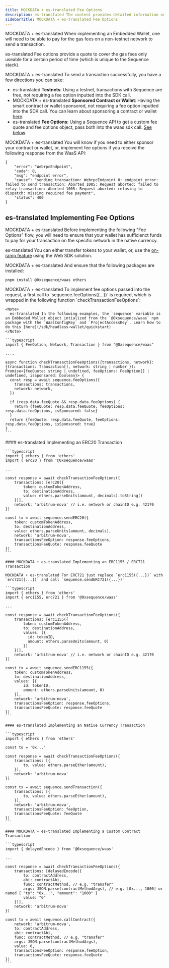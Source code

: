 ```yaml
---
title: MOCKDATA + es-translated Fee Options
description: es-translated The content provides detailed information on implementing Fee Options for gas fees when sending transactions using an Embedded Wallet with the Sequence stack.
sidebarTitle: MOCKDATA + es-translated Fee Options
---
```


MOCKDATA + es-translated When implementing an Embedded Wallet, one will need to be able to pay for the gas fees on a non-testnet network to send a transaction.

es-translated Fee options provide a quote to cover the gas fees only useable for a certain period of time (which is unique to the Sequence stack).

MOCKDATA + es-translated To send a transaction successfully, you have a few directions you can take:
- es-translated **Testnets**: Using a testnet, transactions with Sequence are free, not requiring a fee option inputted into the SDK call.
- MOCKDATA + es-translated **Sponsored Contract or Wallet**: Having the smart contract or wallet sponsored, not requiring a fee option inputted into the SDK call. You can learn about sponsoring a contract or wallet [here](/solutions/builder/gas-tank.mdx).
- es-translated **Fee Options**: Using a Sequence API to get a custom fee quote and fee options object, pass both into the waas sdk call. [See below](/sdk/headless-wallet/fee-options#implementing-fee-options).

<Note>
  MOCKDATA + es-translated You will know if you need to either sponsor your contract or wallet, or, implement fee options if you receive the following response from the WaaS API:

  ```shell
  {
      "error": "WebrpcEndpoint",
      "code": 0,
      "msg": "endpoint error",
      "cause": "sending transaction: WebrpcEndpoint 0: endpoint error: failed to send transaction: Aborted 1005: Request aborted: failed to relay transaction: Aborted 1005: Request aborted: refusing to dispatch: missing required fee payment",
      "status": 400
  }
  ```
</Note>

## es-translated Implementing Fee Options
MOCKDATA + es-translated Before implementing the following "Fee Options" flow, you will need to ensure that your wallet has sufficienct funds to pay for your transaction on the specific network in the native currency.

es-translated You can either transfer tokens to your wallet, or, use the [on-ramp feature](/sdk/web/guides/on-ramp) using the Web SDK solution.

MOCKDATA + es-translated And ensure that the following packages are installed:

```shell
pnpm install @0xsequence/waas ethers
```

<Steps>
  <Step title="es-translated Generalized API for Fee Options & Fee Quote">
    MOCKDATA + es-translated To implement fee options passed into the request, a first call to `sequence.feeOptions({...})` is required, which is wrapped in the following function `checkTransactionFeeOptions`:

    <Note>
      es-translated In the following examples, the `sequence` variable is an Embbeded Wallet object intialized from the `@0xsequence/waas` npm package with the `WaasConfigKey` and `ProjectAccessKey`. Learn how to do this [here](/sdk/headless-wallet/quickstart)
    </Note>

    ```typescript
    import { FeeOption, Network, Transaction } from "@0xsequence/waas"

    ....

    async function checkTransactionFeeOptions({transactions, network}: {transactions: Transaction[], network: string | number }): Promise<{feeQuote: string | undefined, feeOptions: FeeOption[] | undefined, isSponsored: boolean}> {
      const resp = await sequence.feeOptions({
        transactions: transactions,
        network: network,
      })

      if (resp.data.feeQuote && resp.data.feeOptions) {
        return {feeQuote: resp.data.feeQuote, feeOptions: resp.data.feeOptions, isSponsored: false}
      }
      return {feeQuote: resp.data.feeQuote, feeOptions: resp.data.feeOptions, isSponsored: true}
    }
    ```
  </Step>

  <Step title="MOCKDATA + es-translated Crafting Fee Options & Fee Quote with Transaction">
    #### es-translated Implementing an ERC20 Transaction

    ```typescript
    import { ethers } from 'ethers'
    import { erc20 } from '@0xsequence/waas'

    ...

    const response = await checkTransactionFeeOptions({
        transactions: [erc20({
            token: customTokenAddress,
            to: destinationAddress,
            value: ethers.parseUnits(amount, decimals).toString()
        })],
        network: 'arbitrum-nova' // i.e. network or chainID e.g. 42170 
    })

    const tx = await sequence.sendERC20({
        token: customTokenAddress,
        to: destinationAddress,
        value: ethers.parseUnits(amount, decimals),
        network: 'arbitrum-nova',
        transactionsFeeOption: response.feeOptions,
        transactionsFeeQuote: response.feeQuote
    })
    ```

    #### MOCKDATA + es-translated Implementing an ERC1155 / ERC721 Transaction

    MOCKDATA + es-translated For ERC721 just replace `erc1155({...})` with `erc721({...})` and call `sequence.sendERC721({...})`

    ```typescript
    import { ethers } from 'ethers'
    import { erc1155, erc721 } from '@0xsequence/waas'

    ...

    const response = await checkTransactionFeeOptions({
        transactions: [erc1155({
            token: customTokenAddress,
            to: destinationAddress,
            values: [{
              id: tokenID,
              amount: ethers.parseUnits(amount, 0)
            }]
        })],
        network: 'arbitrum-nova' // i.e. network or chainID e.g. 42170 
    })

    const tx = await sequence.sendERC1155({
        token: customTokenAddress,
        to: destinationAddress,
        values: [{
            id: tokenID,
            amount: ethers.parseUnits(amount, 0)
        }],
        network: 'arbitrum-nova',
        transactionsFeeOption: response.feeOptions,
        transactionsFeeQuote: response.feeQuote
    })
    ```

    #### es-translated Implementing an Native Currency Transaction

    ```typescript
    import { ethers } from 'ethers'

    const to = '0x...'

    const response = await checkTransactionFeeOptions({
        transactions: [{
            to, value: ethers.parseEther(amount),
        }],
        network: 'arbitrum-nova'
    })

    const tx = await sequence.sendTransaction({
        transactions: [{
            to, value: ethers.parseEther(amount),
        }],
        network: 'arbitrum-nova',
        transactionsFeeOption: feeOption,
        transactionsFeeQuote: feeQuote
    })
    ```

    #### MOCKDATA + es-translated Implementing a Custom Contract Transaction

    ```typescript
    import { delayedEncode } from '@0xsequence/waas'

    ...

    const response = await checkTransactionFeeOptions({
        transactions: [delayedEncode({
            to: contractAddress,
            abi: contractAbi,
            func: contractMethod, // e.g. "transfer"
            args: JSON.parse(contractMethodArgs), // e.g. [0x..., 1000] or named { "to": "0x...", "amount": "1000" }
            value: "0"
        })],
        network: 'arbitrum-nova'
    })

    const tx = await sequence.callContract({
        network: 'arbitrum-nova',
        to: contractAddress,
        abi: contractAbi,
        func: contractMethod, // e.g. "transfer"
        args: JSON.parse(contractMethodArgs),
        value: 0,
        transactionsFeeOption: response.feeOption,
        transactionsFeeQuote: response.feeQuote
    })
    ```
  </Step>
</Steps>